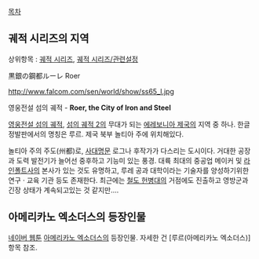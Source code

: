 [[목차]]

== 궤적 시리즈의 지역 ==

상위항목 : [[궤적 시리즈]], [[궤적 시리즈/관련설정]]

黒銀の鋼都ルーレ
Roer

http://www.falcom.com/sen/world/show/ss65_l.jpg

영웅전설 섬의 궤적 - '''Roer, the City of Iron and Steel'''{{{#!html
<iframe width="300" height="70" src="//www.youtube.com/embed/vBpSXoUjKzE" frameborder="0" allowfullscreen></iframe>
}}}

[[영웅전설 섬의 궤적]], [[섬의 궤적 2]]의 무대가 되는 [[에레보니아 제국]]의 지역 중 하나. 한글 정발판에서의 명칭은 루르.
제국 북부 놀티아 주에 위치해있다.

놀티아 주의 주도(州都)로, [[사대명문]] 로그나 후작가가 다스리는 도시이다. 
거대한 공장과 도력 발전기가 늘어선 중후하고 기능미 있는 풍경. 
대륙 최대의 중공업 메이커 및 [[라인폴트사]]의 본사가 있는 것도 유명하고, 루레 공과 대학이라는 기술자를 양성하기위한 연구 · 교육 기관 등도 존재한다.
최근에는 [[철도 헌병대]]의 거점에도 진출하고 영방군과 긴장 상태가 계속되고있는 것 같지만....

== 아메리카노 엑소더스의 등장인물 ==
[[네이버 웹툰]] [[아메리카노 엑소더스]]의 등장인물. 자세한 건 [루르(아메리카노 엑소더스)] 항목 참조.

